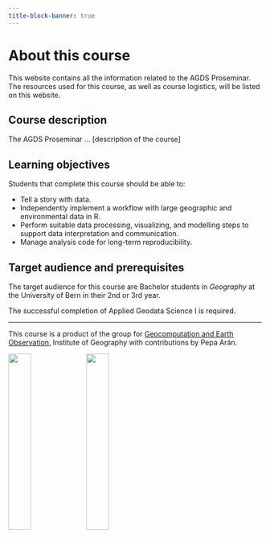 ```yaml
---
title-block-banner: true
---
```


# About this course {.unnumbered}

This website contains all the information related to the AGDS Proseminar. The resources used for this course, as well as course logistics, will be listed on this website.


## Course description

The AGDS Proseminar ... [description of the course]

## Learning objectives

Students that complete this course should be able to:

- Tell a story with data.
- Independently implement a workflow with large geographic and environmental data in R.
- Perform suitable data processing, visualizing, and modelling steps to support data interpretation and communication.
- Manage analysis code for long-term reproducibility.

## Target audience and prerequisites

The target audience for this course are Bachelor students in *Geography* at the University of Bern in their 2nd or 3rd year. 

The successful completion of Applied Geodata Science I is required.


-------
This course is a product of the group for [Geocomputation and Earth Observation](https://geco-group.org/), Institute of Geography with contributions by Pepa Arán.

![](./images/logo_unibern_squid3.png){width="30%"} ![](./images/geco_logo_fullname.png){width="30%"}